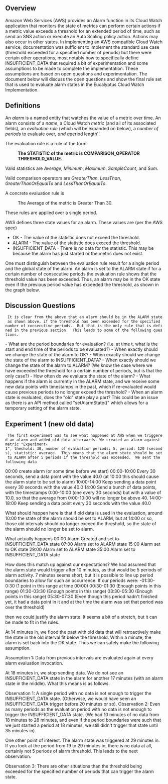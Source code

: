 ==Overview==

Amazon Web Services (AWS) provides an Alarm function in its Cloud Watch application that monitors the state of metrics can perform certain actions if a metric value exceeds a threshold for an extended period of time, such as send an SNS action or execute an Auto Scaling policy action.  Actions may also occur in other states.  In implementing an AWS compatible Cloud Watch service, documentation was sufficient to implement the standard use case (threshold exceeded for a specified number of periods) but there were certain other operations, most notably how to specifically define INSUFFICIENT_DATA that required a bit of experimentation and some assumptions to be made to complete the implementation.  These assumptions are based on open questions and experimentation.  The document below will discuss the open questions and show the final rule set that is used to evaluate alarm states in the Eucalyptus Cloud Watch Implementation.

==Definitions==

An ''alarm'' is a named entity that watches the value of a metric over time.  An alarm consists of a ''name'', a Cloud Watch ''metric'' (and all of its associated fields), an ''evaluation rule'' (which will be expanded on below), a ''number of periods'' to evaluate over'', and a ''period length''.  

The evaluation rule is a rule of the form: 
:'''The STATISTIC of the metric is COMPARISON_OPERATOR THRESHOLD_VALUE.'''

Valid statistics are ''Average'', ''Minimum'', ''Maximum'', ''SampleCount'', and ''Sum''.  

Valid comparison operators are ''GreaterThan'', ''LessThan'', ''GreaterThanOrEqualTo'' and ''LessThanOrEqualTo''.

A concrete evaluation rule is
:The Average of the metric is Greater Than 30.

These rules are applied over a single period.

AWS defines three state values for an alarm.  These values are (per the AWS spec)
*OK - The value of the statistic does not exceed the threshold.
*ALARM - The value of the statistic does exceed the threshold.
*INSUFFICIENT_DATA - There is no data for the statistic.  This may be because the alarm has just started or the metric does not exist.


One must distinguish between the evaluation rule result for a single period and the global state of the alarm.  An alarm is set to the ALARM state if for a certain number of consecutive periods the
evaluation rule shows that the threshold value has been exceeded.  Thus, an alarm may be in the OK state even if the previous period value has exceeded the threshold, as shown in the graph below.










 




==Discussion Questions==

  It is clear from the above that an alarm should be in the ALARM state as shown above, if the threshold has been exceeded for the specified number of consecutive periods.  But that is the only rule that is defined in the previous section.  This leads to some of the following questions.

- What are the period boundaries for evaluation?  (i.e. at time t, what is the start and end time of the periods to be evaluated?)
- When exactly should we change the state of the alarm to OK?  
- When exactly should we change the state of the alarm to INSUFFICIENT_DATA?
- When exactly should we change the state of the alarm to ALARM? (We know the case where we have exceeded the threshold for a certain number of periods, but is that the only case?)
- How often do we evaluate the state of the alarm?
- What happens if the alarm is currently in the ALARM state, and we receive some new data points with timestamps in the past, which if re-evaluated would cause previous periods to no longer exceed the threshold? 
- When an alarm state is evaluated, does the "old" state play a part?  This could be an issue as there is an API method called "setAlarmState()" which allows for a temporary setting of the alarm state.

==Experiment 1 (new old data)==

  The first experiment was to see what happened at AWS when we triggered an alarm and added old data afterwards. We created an alarm against metric "Experiment-1", theshold: 30, number of evaluation periods: 5, period: 120 (seconds), statistic: average.  This means that the alarm state should be set to ALARM after 5 periods if the threshold was exceeded.  We sent the following data
00:00 create alarm (or some time before we start)
00:00-10:00 Every 30 seconds, send a data point with the value 40.0 (at 10:00 this should cause the alarm state to be set to alarm)
10:00-14:00 Keep sending a data point every 30 seconds with the value 40.0
14:00 Send a bunch of data points, with the timestamps 0:00-10:00 (one every 30 seconds) but with a value of 10.0, so that the average from 0:00-10:00 will no longer be above 40.
14:00-18:00 Keep sending a data point every 30 seconds with the value 40.0

What should happen here is that if old data is used in the evaluation, around 10:00 the state of the alarm should be set to ALARM, but at 14:00 or so, those old intervals should no longer exceed the
threshold, so the state of the alarm should no longer be set to alarm.

What actually happens
00:00 Alarm Created and set to INSUFFICIENT_DATA state
07:00 Alarm set to ALARM state
15:00 Alarm set to OK state
29:00 Alarm set to ALARM state
35:00 Alarm set to INSUFFICIENT_DATA state

How does this match up against our expectations?  We had assumed that the alarm state would trigger after 10 minutes, as that would be 5 periods of alarm activity.  7 minutes seems short, but it is possible to line up period boundaries to allow for such an occurrence.  If our periods were:
-01:30-0:30 (1 point in this range at time 00:00)
00:30-01:30 (Enough points in this range)
01:30-03:30 (Enough points in this range)
03:30-05:30 (Enough points in this range)
05:30-07:30 (Even though this period hadn't finished yet, it had a data point in it and at the time the alarm was set that period was over the threshold)

then we could justify the alarm state.  It seems a bit of a stretch, but it can be made to fit in the rules.

At 14 minutes in, we flood the past with old data that will retroactively make the state in the old interval fit below the threshold.  Within a minute, the alarm is set back into the OK state.
Thus we can safely make the following assumption.

Assumption 1: Data from previous intervals are evaluated again at every alarm evaluation invocation.  

At 18 minutes in, we stop sending data.  We do not see an INSUFFICIENT_DATA state in the alarm for another 17 minutes (with an alarm state in the middle).  What this means is as follows.

Observation 1: A single period with no data is not enough to trigger the INSUFFICIENT_DATA state.  (Otherwise, we would have seen an INSUFFICIENT_DATA trigger before 20 minutes or so).
Observation 2: Even as many periods as the evaluation period with no data is not enough to trigger the INSUFFICIENT_DATA state.  (We had 10 minutes of no data from 18 minutes to 28 minutes, and even if the period boundaries were such that we just started a period at 18 minutes, we still didn't trigger that state until 35 minutes in).

One other point of interest.  The alarm state was triggered at 29 minutes in.  If you look at the period from 19 to 29 minutes in, there is no data at all, certainly not 5 periods of alarm threshold.  This leads to the next observation.

Observation 3: There are other situations than the threshold being exceeded for the specified number of periods that can trigger the alarm state.














